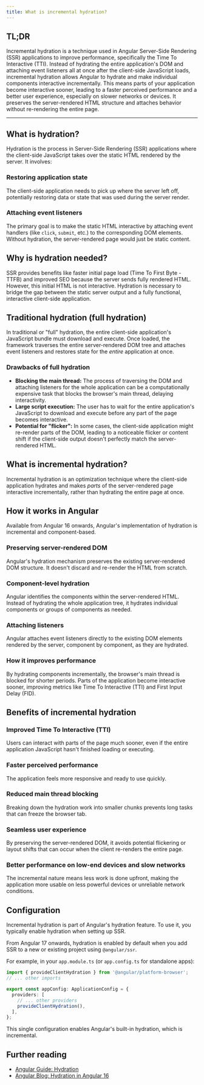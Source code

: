 ```yaml
---
title: What is incremental hydration?
---
```


## TL;DR

Incremental hydration is a technique used in Angular Server-Side Rendering (SSR) applications to improve performance, specifically the Time To Interactive (TTI). Instead of hydrating the entire application's DOM and attaching event listeners all at once after the client-side JavaScript loads, incremental hydration allows Angular to hydrate and make individual components interactive incrementally. This means parts of your application become interactive sooner, leading to a faster perceived performance and a better user experience, especially on slower networks or devices. It preserves the server-rendered HTML structure and attaches behavior without re-rendering the entire page.

---

## What is hydration?

Hydration is the process in Server-Side Rendering (SSR) applications where the client-side JavaScript takes over the static HTML rendered by the server. It involves:

### Restoring application state

The client-side application needs to pick up where the server left off, potentially restoring data or state that was used during the server render.

### Attaching event listeners

The primary goal is to make the static HTML interactive by attaching event handlers (like `click`, `submit`, etc.) to the corresponding DOM elements. Without hydration, the server-rendered page would just be static content.

## Why is hydration needed?

SSR provides benefits like faster initial page load (Time To First Byte - TTFB) and improved SEO because the server sends fully rendered HTML. However, this initial HTML is not interactive. Hydration is necessary to bridge the gap between the static server output and a fully functional, interactive client-side application.

## Traditional hydration (full hydration)

In traditional or "full" hydration, the entire client-side application's JavaScript bundle must download and execute. Once loaded, the framework traverses the entire server-rendered DOM tree and attaches event listeners and restores state for the _entire_ application at once.

### Drawbacks of full hydration

- **Blocking the main thread:** The process of traversing the DOM and attaching listeners for the whole application can be a computationally expensive task that blocks the browser's main thread, delaying interactivity.
- **Large script execution:** The user has to wait for the entire application's JavaScript to download and execute before any part of the page becomes interactive.
- **Potential for "flicker":** In some cases, the client-side application might re-render parts of the DOM, leading to a noticeable flicker or content shift if the client-side output doesn't perfectly match the server-rendered HTML.

## What is incremental hydration?

Incremental hydration is an optimization technique where the client-side application hydrates and makes _parts_ of the server-rendered page interactive incrementally, rather than hydrating the entire page at once.

## How it works in Angular

Available from Angular 16 onwards, Angular's implementation of hydration is incremental and component-based.

### Preserving server-rendered DOM

Angular's hydration mechanism preserves the existing server-rendered DOM structure. It doesn't discard and re-render the HTML from scratch.

### Component-level hydration

Angular identifies the components within the server-rendered HTML. Instead of hydrating the whole application tree, it hydrates individual components or groups of components as needed.

### Attaching listeners

Angular attaches event listeners directly to the existing DOM elements rendered by the server, component by component, as they are hydrated.

### How it improves performance

By hydrating components incrementally, the browser's main thread is blocked for shorter periods. Parts of the application become interactive sooner, improving metrics like Time To Interactive (TTI) and First Input Delay (FID).

## Benefits of incremental hydration

### Improved Time To Interactive (TTI)

Users can interact with parts of the page much sooner, even if the entire application JavaScript hasn't finished loading or executing.

### Faster perceived performance

The application feels more responsive and ready to use quickly.

### Reduced main thread blocking

Breaking down the hydration work into smaller chunks prevents long tasks that can freeze the browser tab.

### Seamless user experience

By preserving the server-rendered DOM, it avoids potential flickering or layout shifts that can occur when the client re-renders the entire page.

### Better performance on low-end devices and slow networks

The incremental nature means less work is done upfront, making the application more usable on less powerful devices or unreliable network conditions.

## Configuration

Incremental hydration is part of Angular's hydration feature. To use it, you typically enable hydration when setting up SSR.

From Angular 17 onwards, hydration is enabled by default when you add SSR to a new or existing project using `@angular/ssr`.

For example, in your `app.module.ts` (or `app.config.ts` for standalone apps):

```typescript
import { provideClientHydration } from '@angular/platform-browser';
// ... other imports

export const appConfig: ApplicationConfig = {
  providers: [
    // ... other providers
    provideClientHydration(),
  ],
};
```

This single configuration enables Angular's built-in hydration, which is incremental.

## Further reading

- [Angular Guide: Hydration](https://angular.dev/guide/hydration)
- [Angular Blog: Hydration in Angular 16](https://blog.angular.io/introducing-hydration-in-angular-16-4120e230785e)
